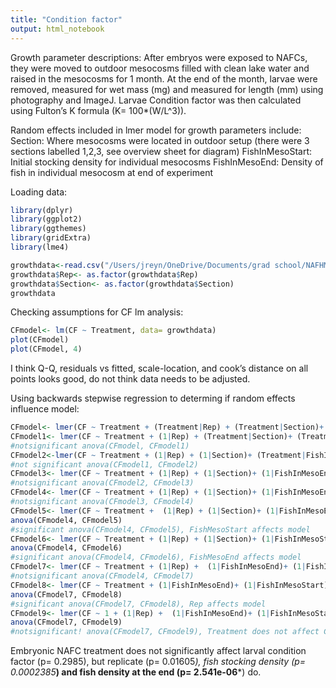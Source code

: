 ```yaml
---
title: "Condition factor"
output: html_notebook
---
```


Growth parameter descriptions:
After embryos were exposed to NAFCs, they were moved to outdoor mesocosms filled with clean lake water and raised in the mesocosms for 1 month. At the end of the month, larvae were removed, measured for wet mass (mg) and measured for length (mm) using photography and ImageJ. Larvae Condition factor was then calculated using Fulton's K formula (K= 100*(W/L^3)). 

Random effects included in lmer model for growth parameters include:
Section: Where mesocosms were located in outdoor setup (there were 3 sections labelled 1,2,3, see overview sheet for diagram)
FishInMesoStart: Initial stocking density for individual mesocosms
FishInMesoEnd: Density of fish in individual mesocosm at end of experiment 

Loading data:
```r
library(dplyr)
library(ggplot2)
library(ggthemes)
library(gridExtra)
library(lme4)

growthdata<-read.csv("/Users/jreyn/OneDrive/Documents/grad school/NAFHM19/Data/analysis/aug21growthR.csv")
growthdata$Rep<- as.factor(growthdata$Rep)
growthdata$Section<- as.factor(growthdata$Section)
growthdata
```

Checking assumptions for CF lm analysis:

```r
CFmodel<- lm(CF ~ Treatment, data= growthdata)
plot(CFmodel)
plot(CFmodel, 4)
```
I think Q-Q, residuals vs fitted, scale-location, and cook's distance on all points looks good, do not think data needs to be adjusted. 

Using backwards stepwise regression to determing if random effects influence model:

```r
CFmodel<- lmer(CF ~ Treatment + (Treatment|Rep) + (Treatment|Section)+ (Treatment|FishInMesoEnd)+ (Treatment|FishInMesoStart), data=growthdata)
CFmodel1<- lmer(CF ~ Treatment + (1|Rep) + (Treatment|Section)+ (Treatment|FishInMesoEnd)+ (Treatment|FishInMesoStart), data=growthdata)
#notsignificant anova(CFmodel, CFmodel1)
CFmodel2<-lmer(CF ~ Treatment + (1|Rep) + (1|Section)+ (Treatment|FishInMesoEnd)+ (Treatment|FishInMesoStart), data=growthdata)
#not significant anova(CFmodel1, CFmodel2)
CFmodel3<- lmer(CF ~ Treatment + (1|Rep) + (1|Section)+ (1|FishInMesoEnd)+ (Treatment|FishInMesoStart), data=growthdata)
#notsignificant anova(CFmodel2, CFmodel3)
CFmodel4<- lmer(CF ~ Treatment + (1|Rep) + (1|Section)+ (1|FishInMesoEnd)+ (1|FishInMesoStart), data=growthdata)
#notsignificant anova(CFmodel3, CFmodel4)
CFmodel5<- lmer(CF ~ Treatment +  (1|Rep) + (1|Section)+ (1|FishInMesoEnd), data=growthdata)
anova(CFmodel4, CFmodel5)
#significant anova(CFmodel4, CFmodel5), FishMesoStart affects model
CFmodel6<- lmer(CF ~ Treatment + (1|Rep) + (1|Section)+ (1|FishInMesoStart), data=growthdata)
anova(CFmodel4, CFmodel6)
#significant anova(CFmodel4, CFmodel6), FishMesoEnd affects model
CFmodel7<- lmer(CF ~ Treatment + (1|Rep) +  (1|FishInMesoEnd)+ (1|FishInMesoStart), data=growthdata)
#notsignificant anova(CFmodel4, CFmodel7)
CFmodel8<- lmer(CF ~ Treatment + (1|FishInMesoEnd)+ (1|FishInMesoStart), data=growthdata)
anova(CFmodel7, CFmodel8)
#significant anova(CFmodel7, CFmodel8), Rep affects model
CFmodel9<- lmer(CF ~ 1 + (1|Rep) +  (1|FishInMesoEnd)+ (1|FishInMesoStart), data=growthdata)
anova(CFmodel7, CFmodel9)
#notsignificant! anova(CFmodel7, CFmodel9), Treatment does not affect CF but replicate and fish densities do 
```
Embryonic NAFC treatment does not significantly affect larval condition factor (p= 0.2985), but replicate (p= 0.01605*), fish stocking density (p= 0.0002385***) and fish density at the end (p= 2.541e-06***) do. 










